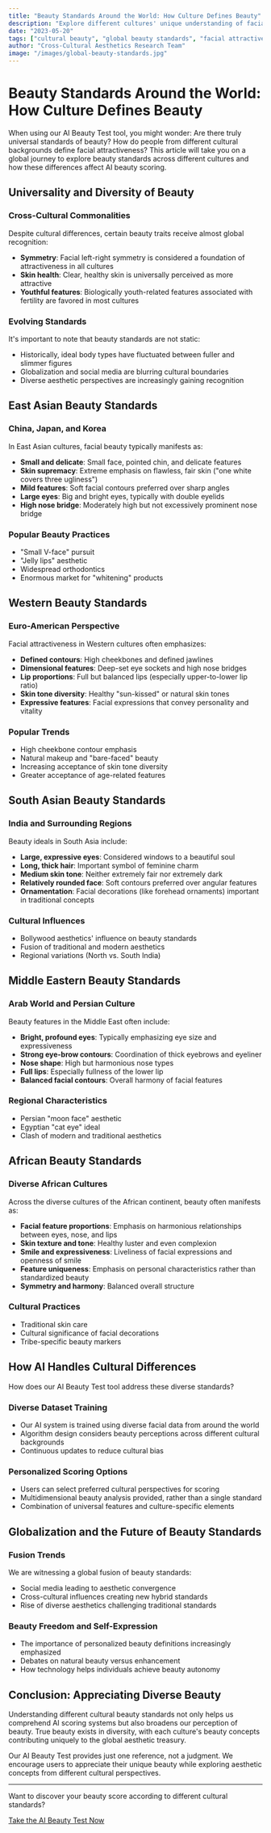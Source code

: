 ```yaml
---
title: "Beauty Standards Around the World: How Culture Defines Beauty"
description: "Explore different cultures' unique understanding of facial beauty, from Eastern delicacy to Western angles, and learn about global beauty concept differences and commonalities"
date: "2023-05-20"
tags: ["cultural beauty", "global beauty standards", "facial attractiveness", "East vs West aesthetics", "AI beauty analysis"]
author: "Cross-Cultural Aesthetics Research Team"
image: "/images/global-beauty-standards.jpg"
---
```


# Beauty Standards Around the World: How Culture Defines Beauty

When using our AI Beauty Test tool, you might wonder: Are there truly universal standards of beauty? How do people from different cultural backgrounds define facial attractiveness? This article will take you on a global journey to explore beauty standards across different cultures and how these differences affect AI beauty scoring.

## Universality and Diversity of Beauty

### Cross-Cultural Commonalities

Despite cultural differences, certain beauty traits receive almost global recognition:

- **Symmetry**: Facial left-right symmetry is considered a foundation of attractiveness in all cultures
- **Skin health**: Clear, healthy skin is universally perceived as more attractive
- **Youthful features**: Biologically youth-related features associated with fertility are favored in most cultures

### Evolving Standards

It's important to note that beauty standards are not static:

- Historically, ideal body types have fluctuated between fuller and slimmer figures
- Globalization and social media are blurring cultural boundaries
- Diverse aesthetic perspectives are increasingly gaining recognition

## East Asian Beauty Standards

### China, Japan, and Korea

In East Asian cultures, facial beauty typically manifests as:

- **Small and delicate**: Small face, pointed chin, and delicate features
- **Skin supremacy**: Extreme emphasis on flawless, fair skin ("one white covers three ugliness")
- **Mild features**: Soft facial contours preferred over sharp angles
- **Large eyes**: Big and bright eyes, typically with double eyelids
- **High nose bridge**: Moderately high but not excessively prominent nose bridge

### Popular Beauty Practices

- "Small V-face" pursuit
- "Jelly lips" aesthetic
- Widespread orthodontics
- Enormous market for "whitening" products

## Western Beauty Standards

### Euro-American Perspective

Facial attractiveness in Western cultures often emphasizes:

- **Defined contours**: High cheekbones and defined jawlines
- **Dimensional features**: Deep-set eye sockets and high nose bridges
- **Lip proportions**: Full but balanced lips (especially upper-to-lower lip ratio)
- **Skin tone diversity**: Healthy "sun-kissed" or natural skin tones
- **Expressive features**: Facial expressions that convey personality and vitality

### Popular Trends

- High cheekbone contour emphasis
- Natural makeup and "bare-faced" beauty
- Increasing acceptance of skin tone diversity
- Greater acceptance of age-related features

## South Asian Beauty Standards

### India and Surrounding Regions

Beauty ideals in South Asia include:

- **Large, expressive eyes**: Considered windows to a beautiful soul
- **Long, thick hair**: Important symbol of feminine charm
- **Medium skin tone**: Neither extremely fair nor extremely dark
- **Relatively rounded face**: Soft contours preferred over angular features
- **Ornamentation**: Facial decorations (like forehead ornaments) important in traditional concepts

### Cultural Influences

- Bollywood aesthetics' influence on beauty standards
- Fusion of traditional and modern aesthetics
- Regional variations (North vs. South India)

## Middle Eastern Beauty Standards

### Arab World and Persian Culture

Beauty features in the Middle East often include:

- **Bright, profound eyes**: Typically emphasizing eye size and expressiveness
- **Strong eye-brow contours**: Coordination of thick eyebrows and eyeliner
- **Nose shape**: High but harmonious nose types
- **Full lips**: Especially fullness of the lower lip
- **Balanced facial contours**: Overall harmony of facial features

### Regional Characteristics

- Persian "moon face" aesthetic
- Egyptian "cat eye" ideal
- Clash of modern and traditional aesthetics

## African Beauty Standards

### Diverse African Cultures

Across the diverse cultures of the African continent, beauty often manifests as:

- **Facial feature proportions**: Emphasis on harmonious relationships between eyes, nose, and lips
- **Skin texture and tone**: Healthy luster and even complexion
- **Smile and expressiveness**: Liveliness of facial expressions and openness of smile
- **Feature uniqueness**: Emphasis on personal characteristics rather than standardized beauty
- **Symmetry and harmony**: Balanced overall structure

### Cultural Practices

- Traditional skin care
- Cultural significance of facial decorations
- Tribe-specific beauty markers

## How AI Handles Cultural Differences

How does our AI Beauty Test tool address these diverse standards?

### Diverse Dataset Training

- Our AI system is trained using diverse facial data from around the world
- Algorithm design considers beauty perceptions across different cultural backgrounds
- Continuous updates to reduce cultural bias

### Personalized Scoring Options

- Users can select preferred cultural perspectives for scoring
- Multidimensional beauty analysis provided, rather than a single standard
- Combination of universal features and culture-specific elements

## Globalization and the Future of Beauty Standards

### Fusion Trends

We are witnessing a global fusion of beauty standards:

- Social media leading to aesthetic convergence
- Cross-cultural influences creating new hybrid standards
- Rise of diverse aesthetics challenging traditional standards

### Beauty Freedom and Self-Expression

- The importance of personalized beauty definitions increasingly emphasized
- Debates on natural beauty versus enhancement
- How technology helps individuals achieve beauty autonomy

## Conclusion: Appreciating Diverse Beauty

Understanding different cultural beauty standards not only helps us comprehend AI scoring systems but also broadens our perception of beauty. True beauty exists in diversity, with each culture's beauty concepts contributing uniquely to the global aesthetic treasury.

Our AI Beauty Test provides just one reference, not a judgment. We encourage users to appreciate their unique beauty while exploring aesthetic concepts from different cultural perspectives.

---

Want to discover your beauty score according to different cultural standards?

[Take the AI Beauty Test Now](/) 